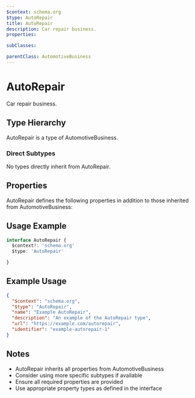 ```yaml
---
$context: schema.org
$type: AutoRepair
title: AutoRepair
description: Car repair business.
properties:

subClasses:

parentClass: AutomotiveBusiness
---
```


# AutoRepair

Car repair business.

## Type Hierarchy

AutoRepair is a type of AutomotiveBusiness.

### Direct Subtypes

No types directly inherit from AutoRepair.

## Properties

AutoRepair defines the following properties in addition to those inherited from AutomotiveBusiness:



## Usage Example

```typescript
interface AutoRepair {
  $context?: 'schema.org'
  $type: 'AutoRepair'

}
```

## Example Usage

```json
{
  "$context": "schema.org",
  "$type": "AutoRepair",
  "name": "Example AutoRepair",
  "description": "An example of the AutoRepair type",
  "url": "https://example.com/autorepair",
  "identifier": "example-autorepair-1"
}
```

## Notes

- AutoRepair inherits all properties from AutomotiveBusiness
- Consider using more specific subtypes if available
- Ensure all required properties are provided
- Use appropriate property types as defined in the interface
